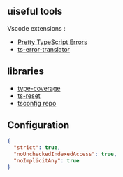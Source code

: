 ## uiseful tools

Vscode extensions :

- [Pretty TypeScript Errors](https://marketplace.visualstudio.com/items?itemName=yoavbls.pretty-ts-errors)
- [ts-error-translator](https://marketplace.visualstudio.com/items?itemName=mattpocock.ts-error-translator)

## libraries

- [type-coverage](https://github.com/plantain-00/type-coverage)
- [ts-reset](https://www.totaltypescript.com/ts-reset)
- [tsconfig repo](https://github.com/tsconfig/bases)

## Configuration

```json
{
  "strict": true,
  "noUncheckedIndexedAccess": true,
  "noImplicitAny": true
}
```
